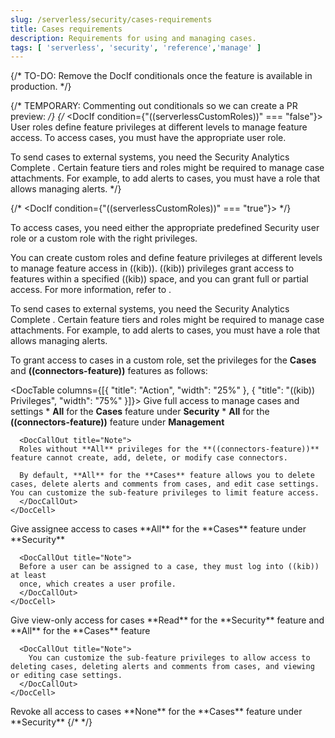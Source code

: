 ```yaml
---
slug: /serverless/security/cases-requirements
title: Cases requirements
description: Requirements for using and managing cases.
tags: [ 'serverless', 'security', 'reference','manage' ]
---
```


<DocBadge template="technical preview" />
<div id="case-permissions"></div>

{/* TO-DO: Remove the DocIf conditionals once the feature is available in production. */}

{/* TEMPORARY: Commenting out conditionals so we can create a PR preview: */}
{/* <DocIf condition={"((serverlessCustomRoles))" === "false"}>
User roles define feature privileges at different levels to manage feature access. To access cases, you must have the appropriate <DocLink slug="/serverless/general/assign-user-roles">user role</DocLink>.

<DocCallOut title="Note">
To send cases to external systems, you need the Security Analytics Complete <DocLink slug="/serverless/elasticsearch/manage-project" text="project feature"/>.
</DocCallOut>

<DocCallOut title="Important" color="warning">
Certain feature tiers and roles might be required to manage case attachments. For example, to add alerts to cases, you must have a role that allows <DocLink slug="/serverless/security/detections-requirements" section="enable-and-access-detections">managing alerts</DocLink>. 
</DocCallOut>
</DocIf> */}

{/* <DocIf condition={"((serverlessCustomRoles))" === "true"}> */}

To access cases, you need either the appropriate <DocLink slug="/serverless/general/assign-user-roles">predefined Security user role</DocLink> or a <DocLink slug="/serverless/custom-roles">custom role</DocLink> with the right privileges.

You can create custom roles and define feature privileges at different levels to manage feature access in ((kib)). ((kib)) privileges grant access to features within a specified ((kib)) space, and you can grant full or partial access. For more information, refer to <DocLink slug="/serverless/custom-roles" />.

<DocCallOut title="Note">
To send cases to external systems, you need the Security Analytics Complete <DocLink slug="/serverless/elasticsearch/manage-project" text="project feature"/>.
</DocCallOut>

<DocCallOut title="Important" color="warning">
Certain feature tiers and roles might be required to manage case attachments. For example, to add alerts to cases, you must have a role that allows <DocLink slug="/serverless/security/detections-requirements" section="enable-and-access-detections">managing alerts</DocLink>. 
</DocCallOut>

To grant access to cases in a custom role, set the privileges for the **Cases** and **((connectors-feature))** features as follows:

<DocTable columns={[{ "title": "Action", "width": "25%" }, { "title": "((kib)) Privileges", "width": "75%" }]}>
  <DocRow>
    <DocCell>
      Give full access to manage cases and settings
    </DocCell>
    <DocCell>
      * **All** for the **Cases** feature under **Security**
      * **All** for the **((connectors-feature))** feature under **Management**

      <DocCallOut title="Note">
      Roles without **All** privileges for the **((connectors-feature))** feature cannot create, add, delete, or modify case connectors.

      By default, **All** for the **Cases** feature allows you to delete cases, delete alerts and comments from cases, and edit case settings. You can customize the sub-feature privileges to limit feature access.
      </DocCallOut>
    </DocCell>
  </DocRow>
  <DocRow>
    <DocCell>
      Give assignee access to cases
    </DocCell>
    <DocCell>
      **All** for the **Cases** feature under **Security**
      
      <DocCallOut title="Note">
      Before a user can be assigned to a case, they must log into ((kib)) at least
      once, which creates a user profile.
      </DocCallOut>
    </DocCell>
  </DocRow>
  <DocRow>
    <DocCell>Give view-only access for cases</DocCell>
    <DocCell>
      **Read** for the **Security** feature and **All** for the **Cases** feature
      
      <DocCallOut title="Note">
        You can customize the sub-feature privileges to allow access to deleting cases, deleting alerts and comments from cases, and viewing or editing case settings.
      </DocCallOut>
    </DocCell>
  </DocRow>
  <DocRow>
    <DocCell>Revoke all access to cases</DocCell>
    <DocCell>
      **None** for the **Cases** feature under **Security**
    </DocCell>
  </DocRow>
</DocTable>
{/* </DocIf> */}
